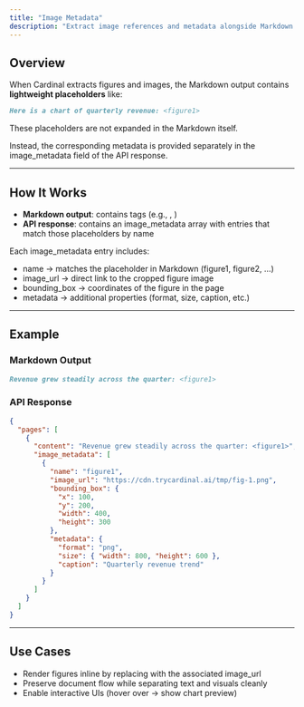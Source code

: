 ```yaml
---
title: "Image Metadata"
description: "Extract image references and metadata alongside Markdown output."
---
```


## Overview

When Cardinal extracts figures and images, the Markdown output contains **lightweight placeholders** like:

```markdown
Here is a chart of quarterly revenue: <figure1>
```

These placeholders are not expanded in the Markdown itself.

Instead, the corresponding metadata is provided separately in the image_metadata field of the API response.

---

## How It Works

- **Markdown output**: contains <figureN> tags (e.g., <figure1>, <figure2>)
- **API response**: contains an image_metadata array with entries that match those placeholders by name

Each image_metadata entry includes:
- name → matches the placeholder in Markdown (figure1, figure2, …)
- image_url → direct link to the cropped figure image
- bounding_box → coordinates of the figure in the page
- metadata → additional properties (format, size, caption, etc.)

---

## Example

### Markdown Output
```markdown
Revenue grew steadily across the quarter: <figure1>
```
 
### API Response 
```json 
{
  "pages": [
    {
      "content": "Revenue grew steadily across the quarter: <figure1>",
      "image_metadata": [
        {
          "name": "figure1",
          "image_url": "https://cdn.trycardinal.ai/tmp/fig-1.png",
          "bounding_box": {
            "x": 100,
            "y": 200,
            "width": 400,
            "height": 300
          },
          "metadata": {
            "format": "png",
            "size": { "width": 800, "height": 600 },
            "caption": "Quarterly revenue trend"
          }
        }
      ]
    }
  ]
}
```
--- 
## Use Cases

- Render figures inline by replacing <figureN> with the associated image_url
- Preserve document flow while separating text and visuals cleanly
- Enable interactive UIs (hover over <figure1> → show chart preview)